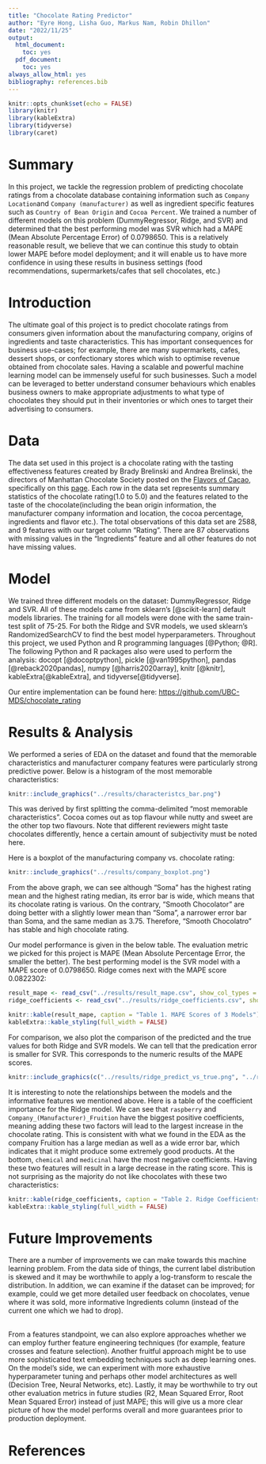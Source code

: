 ```yaml
---
title: "Chocolate Rating Predictor"
author: "Eyre Hong, Lisha Guo, Markus Nam, Robin Dhillon"
date: "2022/11/25"
output:
  html_document:
    toc: yes
  pdf_document:
    toc: yes
always_allow_html: yes
bibliography: references.bib
---
```


```r
knitr::opts_chunk$set(echo = FALSE)
library(knitr)
library(kableExtra)
library(tidyverse)
library(caret)
```

# Summary

In this project, we tackle the regression problem of predicting chocolate ratings from a chocolate database containing information such as `Company Location`and `Company (manufacturer)` as well as ingredient specific features such as `Country of Bean Origin` and `Cocoa Percent`. We trained a number of different models on this problem (DummyRegressor, Ridge, and SVR) and determined that the best performing model was SVR which had a MAPE (Mean Absolute Percentage Error) of 0.0798650. This is a relatively reasonable result, we believe that we can continue this study to obtain lower MAPE before model deployment; and it will enable us to have more confidence in using these results in business settings (food recommendations, supermarkets/cafes that sell chocolates, etc.)

# Introduction

The ultimate goal of this project is to predict chocolate ratings from consumers given information about the manufacturing company, origins of ingredients and taste characteristics. This has important consequences for business use-cases; for example, there are many supermarkets, cafes, dessert shops, or confectionary stores which wish to optimise revenue obtained from chocolate sales. Having a scalable and powerful machine learning model can be immensely useful for such businesses. Such a model can be leveraged to better understand consumer behaviours which enables business owners to make appropriate adjustments to what type of chocolates they should put in their inventories or which ones to target their advertising to consumers.

# Data

The data set used in this project is a chocolate rating with the tasting effectiveness features created by Brady Brelinski and Andrea Brelinski, the directors of Manhattan Chocolate Society posted on the [Flavors of Cacao](http://flavorsofcacao.com/), specifically on this [page](http://flavorsofcacao.com/chocolate_database.html). Each row in the data set represents summary statistics of the chocolate rating(1.0 to 5.0) and the features related to the taste of the chocolate(including the bean origin information, the manufacturer company information and location, the cocoa percentage, ingredients and flavor etc.). The total observations of this data set are 2588, and 9 features with our target column "Rating". There are 87 observations with missing values in the "Ingredients" feature and all other features do not have missing values.

# Model

We trained three different models on the dataset: DummyRegressor, Ridge and SVR. All of these models came from sklearn's [@scikit-learn] default models libraries. The training for all models were done with the same train-test split of 75-25. For both the Ridge and SVR models, we used sklearn's RandomizedSearchCV to find the best model hyperparameters. Throughout this project, we used Python and R programming languages [@Python; @R]. The following Python and R packages also were used to perform the analysis: docopt [@docoptpython], pickle [@van1995python], pandas [@reback2020pandas], numpy [@harris2020array], knitr [@knitr], kableExtra[@kableExtra], and tidyverse[@tidyverse].

Our entire implementation can be found here: <https://github.com/UBC-MDS/chocolate_rating>

# Results & Analysis

We performed a series of EDA on the dataset and found that the memorable characteristics and manufacturer company features were particularly strong predictive power. Below is a histogram of the most memorable characteristics:

```r
knitr::include_graphics("../results/characteristcs_bar.png") 
```

This was derived by first splitting the comma-delimited "most memorable characteristics". Cocoa comes out as top flavour while nutty and sweet are the other top two flavours. Note that different reviewers might taste chocolates differently, hence a certain amount of subjectivity must be noted here.

Here is a boxplot of the manufacturing company vs. chocolate rating:

```r
knitr::include_graphics("../results/company_boxplot.png")
```

From the above graph, we can see although "Soma" has the highest rating mean and the highest rating median, its error bar is wide, which means that its chocolate rating is various. On the contrary, "Smooth Chocolator" are doing better with a slightly lower mean than "Soma", a narrower error bar than Soma, and the same median as 3.75. Therefore, "Smooth Chocolatro" has stable and high chocolate rating.

Our model performance is given in the below table. The evaluation metric we picked for this project is MAPE (Mean Absolute Percentage Error, the smaller the better). The best performing model is the SVR model with a MAPE score of 0.0798650. Ridge comes next with the MAPE score 0.0822302:

```r
result_mape <- read_csv("../results/result_mape.csv", show_col_types = FALSE)
ridge_coefficients <- read_csv("../results/ridge_coefficients.csv", show_col_types = FALSE)
```

```r
knitr::kable(result_mape, caption = "Table 1. MAPE Scores of 3 Models") |>
kableExtra::kable_styling(full_width = FALSE)
```

For comparison, we also plot the comparison of the predicted and the true values for both Ridge and SVR models. We can tell that the predication error is smaller for SVR. This corresponds to the numeric results of the MAPE scores.

```r
knitr::include_graphics(c("../results/ridge_predict_vs_true.png", "../results/svr_predict_vs_true.png"))
```

It is interesting to note the relationships between the models and the informative features we mentioned above. Here is a table of the coefficient importance for the Ridge model. We can see that `raspberry` and `Company_(Manufacturer)_Fruition` have the biggest positive coefficients, meaning adding these two factors will lead to the largest increase in the chocolate rating. This is consistent with what we found in the EDA as the company Fruition has a large median as well as a wide error bar, which indicates that it might produce some extremely good products. At the bottom, `chemical` and `medicinal` have the most negative coefficients. Having these two features will result in a large decrease in the rating score. This is not surprising as the majority do not like chocolates with these two characteristics:

```r
knitr::kable(ridge_coefficients, caption = "Table 2. Ridge Coefficients") |>
kableExtra::kable_styling(full_width = FALSE)
```

# Future Improvements

There are a number of improvements we can make towards this machine learning problem. From the data side of things, the current label distribution is skewed and it may be worthwhile to apply a log-transform to rescale the distribution. In addition, we can examine if the dataset can be improved; for example, could we get more detailed user feedback on chocolates, venue where it was sold, more informative Ingredients column (instead of the current one which we had to drop). 

\
From a features standpoint, we can also explore approaches whether we can employ further feature engineering techniques (for example, feature crosses and feature selection). Another fruitful approach might be to use more sophisticated text embedding techniques such as deep learning ones. On the model's side, we can experiment with more exhaustive hyperparameter tuning and perhaps other model architectures as well (Decision Tree, Neural Networks, etc). Lastly, it may be worthwhile to try out other evaluation metrics in future studies (R2, Mean Squared Error, Root Mean Squared Error) instead of just MAPE; this will give us a more clear picture of how the model performs overall and more guarantees prior to production deployment.

# References

